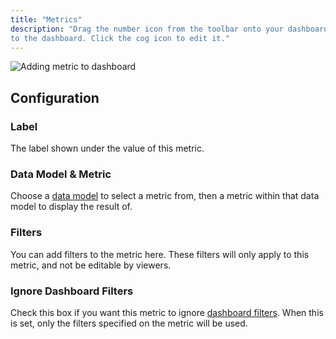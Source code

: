 ```yaml
---
title: "Metrics"
description: "Drag the number icon from the toolbar onto your dashboard to add a new metric
to the dashboard. Click the cog icon to edit it."
---
```


![Adding metric to dashboard](/imgs/add-metric.gif)

## Configuration

### Label

The label shown under the value of this metric.

### Data Model & Metric

Choose a [data model](/data-modeling/Data-Models-Overview) to select a metric from, then a metric within that data
model to display the result of.

### Filters

You can add filters to the metric here. These filters will only apply
to this metric, and not be editable by viewers.

### Ignore Dashboard Filters

Check this box if you want this metric to ignore
[dashboard filters](/dashboards/filters). When this is set, only the filters specified
on the metric will be used.
